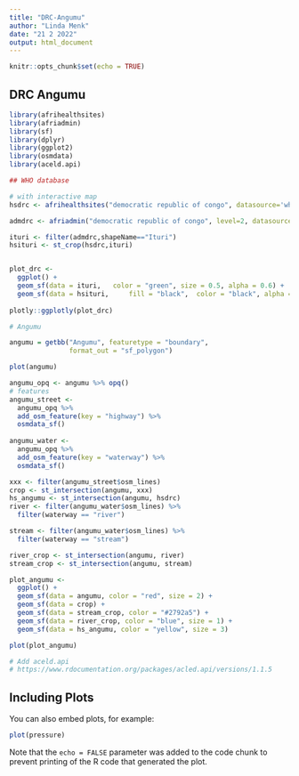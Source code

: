 ```yaml
---
title: "DRC-Angumu"
author: "Linda Menk"
date: "21 2 2022"
output: html_document
---
```


```r
knitr::opts_chunk$set(echo = TRUE)
```

## DRC Angumu



```r
library(afrihealthsites)
library(afriadmin)
library(sf)
library(dplyr)
library(ggplot2)
library(osmdata)
library(aceld.api)

## WHO database 

# with interactive map
hsdrc <- afrihealthsites("democratic republic of congo", datasource='who', plot='mapview')

admdrc <- afriadmin("democratic republic of congo", level=2, datasource='geoboundaries')

ituri <- filter(admdrc,shapeName=="Ituri")
hsituri <- st_crop(hsdrc,ituri)


plot_drc <-
  ggplot() +
  geom_sf(data = ituri,   color = "green", size = 0.5, alpha = 0.6) +
  geom_sf(data = hsituri,     fill = "black",  color = "black", alpha = 0.4) 
  
plotly::ggplotly(plot_drc)

# Angumu

angumu = getbb("Angumu", featuretype = "boundary", 
               format_out = "sf_polygon")

plot(angumu)

angumu_opq <- angumu %>% opq()
# features
angumu_street <- 
  angumu_opq %>%
  add_osm_feature(key = "highway") %>%
  osmdata_sf()
  
angumu_water <- 
  angumu_opq %>% 
  add_osm_feature(key = "waterway") %>% 
  osmdata_sf()

xxx <- filter(angumu_street$osm_lines)
crop <- st_intersection(angumu, xxx)
hs_angumu <- st_intersection(angumu, hsdrc)
river <- filter(angumu_water$osm_lines) %>% 
  filter(waterway == "river")

stream <- filter(angumu_water$osm_lines) %>% 
  filter(waterway == "stream")

river_crop <- st_intersection(angumu, river)
stream_crop <- st_intersection(angumu, stream)

plot_angumu <-
  ggplot() +
  geom_sf(data = angumu, color = "red", size = 2) +
  geom_sf(data = crop) +
  geom_sf(data = stream_crop, color = "#2792a5") +
  geom_sf(data = river_crop, color = "blue", size = 1) +
  geom_sf(data = hs_angumu, color = "yellow", size = 3)

plot(plot_angumu)

# Add aceld.api
# https://www.rdocumentation.org/packages/acled.api/versions/1.1.5
```

## Including Plots

You can also embed plots, for example:

```r
plot(pressure)
```

Note that the `echo = FALSE` parameter was added to the code chunk to prevent printing of the R code that generated the plot.
